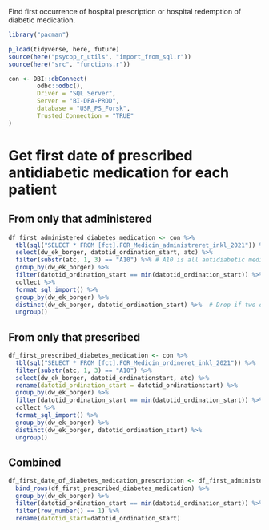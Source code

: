 Find first occurrence of hospital prescription or hospital redemption of diabetic medication.

```r
library("pacman")

p_load(tidyverse, here, future)
source(here("psycop_r_utils", "import_from_sql.r"))
source(here("src", "functions.r"))

```

```r
con <- DBI::dbConnect(
        odbc::odbc(),
        Driver = "SQL Server",
        Server = "BI-DPA-PROD",
        database = "USR_PS_Forsk",
        Trusted_Connection = "TRUE"
)
```

# Get first date of prescribed antidiabetic medication for each patient
## From only that administered
```r
df_first_administered_diabetes_medication <- con %>% 
  tbl(sql("SELECT * FROM [fct].FOR_Medicin_administreret_inkl_2021")) %>% 
  select(dw_ek_borger, datotid_ordination_start, atc) %>% 
  filter(substr(atc, 1, 3) == "A10") %>% # A10 is all antidiabetic medication
  group_by(dw_ek_borger) %>% 
  filter(datotid_ordination_start == min(datotid_ordination_start)) %>% 
  collect %>% 
  format_sql_import() %>% 
  group_by(dw_ek_borger) %>% 
  distinct(dw_ek_borger, datotid_ordination_start) %>%  # Drop if two diabetes medications were started on the same day
  ungroup()
```

## From only that prescribed
```r
df_first_prescribed_diabetes_medication <- con %>% 
  tbl(sql("SELECT * FROM [fct].FOR_Medicin_ordineret_inkl_2021")) %>% 
  filter(substr(atc, 1, 3) == "A10") %>% 
  select(dw_ek_borger, datotid_ordinationstart, atc) %>% 
  rename(datotid_ordination_start = datotid_ordinationstart) %>% 
  group_by(dw_ek_borger) %>% 
  filter(datotid_ordination_start == min(datotid_ordination_start)) %>% 
  collect %>%   
  format_sql_import() %>% 
  group_by(dw_ek_borger) %>% 
  distinct(dw_ek_borger, datotid_ordination_start) %>% 
  ungroup()
```

## Combined
```r
df_first_date_of_diabetes_medication_prescription <- df_first_administered_diabetes_medication %>% 
  bind_rows(df_first_prescribed_diabetes_medication) %>% 
  group_by(dw_ek_borger) %>% 
  filter(datotid_ordination_start == min(datotid_ordination_start)) %>% 
  filter(row_number() == 1) %>% 
  rename(datotid_start=datotid_ordination_start)
```

